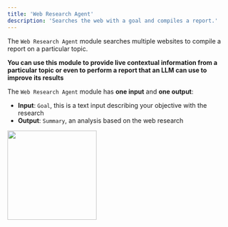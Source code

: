```yaml
---
title: 'Web Research Agent'
description: 'Searches the web with a goal and compiles a report.'
---
```


The `Web Research Agent` module searches multiple websites to compile a report on a particular topic.

**You can use this module to provide live contextual information from a particular topic or even to perform a report that an LLM can use to improve its results**

The `Web Research Agent` module has **one input** and **one output**:

- **Input**: `Goal`, this is a text input describing your objective with the research
- **Output**: `Summary`, an analysis based on the web research

<img height="200" src="WRA.png" />
